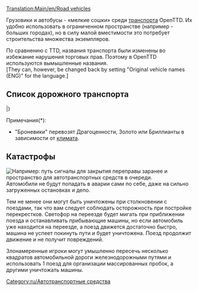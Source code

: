 [[Translation:Main/en/Road vehicles]]{{en/-}}{{ru/Оглавление}}

Грузовики и автобусы - «мелкие сошки» среди [[Main/ru/Транспорт|транспорта]] OpenTTD. Их удобно использовать в ограниченном пространстве (например - больших городах), но в силу малой вместимости это потребует строительства множества экземпляров. 

По сравнению с TTD, названия транспорта были изменены во избежание нарушения торговых прав. Поэтому в OpenTTD используются вымышленные названия. 
<br>[They can, however, be changed back by setting "Original vehicle names (ENG)" for the language.]



==Список дорожного транспорта==
{{Template:Шапка транспортно-климатической таблицы/Ru}}
{{en/VehicleTable/Header|Пассажиры и почта}}
{{en/VehicleTable/Row|
*[[Main/ru/Автобус|Автобусы]]
*[[Main/ru/Почтовые фургоны|Почтовые фургоны]]
|
*[[Main/ru/Автобус|Автобусы]]
*[[Main/ru/Почтовые фургоны|Почтовые фургоны]]
|
*[[Main/ru/Автобус|Автобусы]]
*[[Main/ru/Почтовые фургоны|Почтовые фургоны]]
|
*[[Main/ru/Автобус|Автобусы]]
*[[Main/ru/Почтовые фургоны|Почтовые фургоны]]
}}
{{en/VehicleTable/Header|Одинаковые грузы}}
{{en/VehicleTable/Row|
*[[Main/en/Oil Tankers|Цистерна(нефть)]]
*[[Main/en/Goods Trucks|Грузовик(товары)]]
*[[Main/en/Grain Trucks|Зерновозка]]
*[[Main/en/Livestock Vans|Скотовозка]]
*[[Main/en/Wood Trucks|Грузовик(дерево)]]
|
*[[Main/en/Oil Tankers|Цистерна(нефть)]]
*[[Main/en/Goods Trucks|Грузовик(товары)]]
*[[Main/en/Grain Trucks|Зерновозка]]
*[[Main/en/Livestock Vans|Скотовозка]]
*[[Main/en/Wood Trucks|Грузовик(дерево)]]
|
*[[Main/en/Oil Tankers|Цистерна(нефть)]]
*[[Main/en/Goods Trucks|Грузовик(товары)]]
*[[Main/en/Grain Trucks|Зерновозка]]
* -
*[[Main/en/Wood Trucks|Грузовик(дерево)]]
|
*[[Main/en/Cola Trucks|Цистерна(кола)]]
*[[Main/en/Sweet Trucks|Грузовик(конфеты)]]
*[[Main/en/Toy Vans|Грузовик(игрушки)]]
*[[Main/en/Battery Trucks|Грузовик(батарейки)]]
*[[Main/en/Candyfloss Trucks|Грузовик(сахарная вата)]]
}}
{{en/VehicleTable/Header|Схожие грузы}}
{{en/VehicleTable/Row|
*[[Main/en/Armoured Trucks|Броневики]]*
*[[Main/en/Coal Trucks|Грузовик(уголь)]]
*[[Main/en/Iron Ore Trucks|Грузовик(жел. руда)]]
*[[Main/en/Steel Trucks|Грузовик(сталь)]]
* -
|
*[[Main/en/Armoured Trucks|Броневики]]*
*[[Main/en/Coal Trucks|Грузовик(уголь)]]
* -
*[[Main/en/Paper Trucks|Грузовик(бумага)]]
*[[Main/en/Food Vans|Рефрижератор]]
|
*[[Main/en/Armoured Trucks|Броневики]]*
* -
*[[Main/en/Copper Ore Trucks|Грузовик(мед.руда)]]
* -
*[[Main/en/Food Vans|Рефрижератор]]
|
* -
*[[Main/en/Sugar Trucks|Грузовик(сахар)]]
* -
* -
* -
}}
{{en/VehicleTable/Header|Другие грузы}}
{{en/VehicleTable/Row|
|
|
*[[Main/en/Water Tankers|Цистерна(вода)]]
*[[Main/en/Fruit Trucks|Рефрижератор(фрукты)]]
*[[Main/en/Rubber Trucks|Грузовик(каучук)]]
|
*[[Main/en/Bubble Trucks|Грузовики(пузырьки)]]
*[[Main/en/Fizzy Drink Trucks|Грузовик(газировка)]]
*[[Main/en/Plastic Trucks|Грузовик(пластик)]]
*[[Main/en/Toffee Trucks|Грузовик(ириски)]]
}}
|}

Примечания(*):
*"Броневики" перевозят Драгоценности, Золото или Бриллианты в зависимости от [[Main/ru/Климат|климата]].

==Катастрофы==
[[File:en/Roadvehicledualtrack.png|right|frame|Например: путь сигналы для закрытия переправы заранее и пространство для автотранспортных средств в очереди.]]
Автомобили не будут попадать в аварии сами по себе, даже на сильно загруженных остановках и депо.

Тем не менее они могут быть уничтожены при столкновении с поездами, так что вам следует соблюдать осторожность при постройке перекрестков. Светофор на переезде будет мигать при приближении поезда и останавливать прибывающие машины, но если автомобиль уже находится на переезде, а поезд движется достаточно быстро, машина не успеет покинуть пути и будет уничтожена. Поезд продолжит движение и не получит повреждений.

Злонамеренные игроки могут умышленно пересечь несколько квадратов автомобильной дороги железнодорожными путями и использовать 1 поезд для организации массированных пробок, а другими уничтожать машины.

[[Category:ru/Автотранспортные средства]]